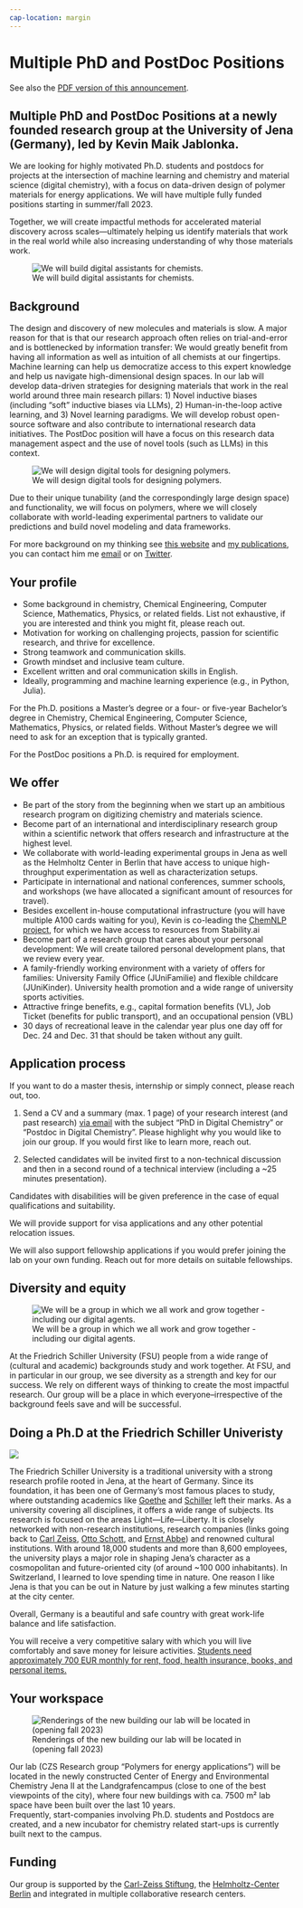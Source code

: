 ```yaml
---
cap-location: margin
---
```

#  Multiple PhD and PostDoc Positions



See also the [PDF version of this announcement](./job-opening.pdf).

::: {.callout-note icon=false}

## Multiple PhD and PostDoc Positions at a newly founded research group at the University of Jena (Germany), led by Kevin Maik Jablonka.

We are looking for highly motivated Ph.D. students and postdocs for projects at the intersection of machine learning and chemistry and material science (digital chemistry), with a focus on data-driven design of polymer materials for energy applications. We will have multiple fully funded positions starting in summer/fall 2023.

Together, we will create impactful methods for accelerated material discovery across scales—ultimately helping us identify materials that work in the real world while also increasing understanding of why those materials work. 
:::

![We will build digital assistants for chemists.](./img/ai4chem.png)

## Background

The design and discovery of new molecules and materials is slow. A major reason for that is that our research approach often relies on trial-and-error and is bottlenecked by information transfer: We would greatly benefit from having all information as well as intuition of all chemists at our fingertips. Machine learning can help us democratize access to this expert knowledge and help us navigate high-dimensional design spaces.
In our lab will develop data-driven strategies for designing materials that work in the real world around three main research pillars: 1) Novel inductive biases (including “soft” inductive biases via LLMs), 2) Human-in-the-loop active learning, and 3) Novel learning paradigms. We will develop robust open-source software and also contribute to international research data initiatives. The PostDoc position will have a focus on this research data management aspect and the use of novel tools (such as LLMs) in this context.

![We will design digital tools for designing polymers.](./img/polymer_design.png)

Due to their unique tunability (and the correspondingly large design space) and functionality, we will focus on polymers, where we will closely collaborate with world-leading experimental partners to validate our predictions and build novel modeling and data frameworks.

For more background on my thinking see [this website](https://kjablonka.com/) and [my publications](https://scholar.google.com/citations?user=R2ntI8IAAAAJ&hl=en), you can contact him me [email](https://mailhide.io/e/o4LeOUlq) or on [Twitter](https://twitter.com/kmjablonka).

## Your profile 

- Some background in chemistry, Chemical Engineering, Computer Science, Mathematics, Physics, or related fields. [List not exhaustive, if you are interested and think you might fit, please reach out.]{.aside} 
- Motivation for working on challenging projects, passion for scientific research, and thrive for excellence.
- Strong teamwork and communication skills.
- Growth mindset and inclusive team culture.
- Excellent written and oral communication skills in English.
- Ideally, programming and machine learning experience (e.g., in Python, Julia).

For the Ph.D. positions a Master's degree or a four- or five-year Bachelor's degree in Chemistry, Chemical Engineering, Computer Science, Mathematics, Physics, or related fields. [Without Master's degree we will need to ask for an exception that is typically granted.]{.aside} 

For the PostDoc positions a Ph.D. is required for employment.

## We offer

- Be part of the story from the beginning when we start up an ambitious research program on digitizing chemistry and materials science.
- Become part of an international and interdisciplinary research group within a scientific network that offers research and infrastructure at the highest level. 
- We collaborate with world-leading experimental groups in Jena as well as the Helmholtz Center in Berlin that have access to unique high-throughput experimentation as well as characterization setups.
- Participate in international and national conferences, summer schools, and workshops (we have allocated a significant amount of resources for travel).
- Besides excellent in-house computational infrastructure (you will have multiple A100 cards waiting for you), Kevin is co-leading the [ChemNLP project](https://github.com/OpenBioML/chemnlp), for which we have access to resources from Stability.ai
- Become part of a research group that cares about your personal development: We will create tailored personal development plans, that we review every year. 
- A family-friendly working environment with a variety of offers for families: University Family Office (JUniFamilie) and flexible childcare (JUniKinder).
University health promotion and a wide range of university sports activities.
- Attractive fringe benefits, e.g., capital formation benefits (VL), Job Ticket (benefits for public transport), and an occupational pension (VBL)
- 30 days of recreational leave in the calendar year plus one day off for Dec. 24 and Dec. 31 that should be taken without any guilt.


## Application process


[If you want to do a master thesis, internship or simply connect, please reach out, too.]{.aside}

1. Send a CV and a summary (max. 1 page) of your research interest (and past research) [via email](https://mailhide.io/e/32oy6NK5) with the subject "PhD in Digital Chemistry” or “Postdoc in Digital Chemistry”. Please highlight why you would like to join our group. If you would first like to learn more, reach out.

2. Selected candidates will be invited first to a non-technical discussion and then in a second round of a technical interview (including a ~25 minutes presentation).
 
Candidates with disabilities will be given preference in the case of equal qualifications and suitability.

We will provide support for visa applications and any other potential relocation issues.

We will also support fellowship applications if you would prefer joining the lab on your own funding. 
Reach out for more details on suitable fellowships.


## Diversity and equity


![We will be a group in which we all work and grow together - including our digital agents.](./img/human_machine.png)

At the Friedrich Schiller University (FSU) people from a wide range of (cultural and academic) backgrounds study and work together. At FSU, and in particular in our group, we see diversity as a strength and key for our success. We rely on different ways of thinking to create the most impactful research.  Our group will be a place in which everyone--irrespective of the background feels save and will be successful.





## Doing a Ph.D at the Friedrich Schiller Univeristy 

![](https://www.thueringer-staedte.de/fileadmin/_processed_/7/a/csm_panorama_skyline_saalestrand_dfad3a4107.jpg)

The Friedrich Schiller University is a traditional university with a strong research profile rooted in Jena, at the heart of Germany. 
Since its foundation, it has been one of Germany's most famous places to study, where outstanding academics like [Goethe](https://en.wikipedia.org/wiki/Johann_Wolfgang_von_Goethe) and [Schiller](https://en.wikipedia.org/wiki/Friedrich_Schiller) left their marks. As a university covering all disciplines, it offers a wide range of subjects. Its research is focused on the areas Light—Life—Liberty. It is closely networked with non-research institutions, research companies (links going back to [Carl Zeiss](https://en.wikipedia.org/wiki/Carl_Zeiss), [Otto Schott](https://en.wikipedia.org/wiki/Otto_Schott), and [Ernst Abbe](https://en.wikipedia.org/wiki/Ernst_Abbe)) and renowned cultural institutions. With around 18,000 students and more than 8,600 employees, the university plays a major role in shaping Jena’s character as a cosmopolitan and future-oriented city (of around ~100 000 inhabitants). [In Switzerland, I learned to love spending time in nature. One reason I like Jena is that you can be out in Nature by just walking a few minutes starting at the city center.]{.aside} 

Overall, Germany is a beautiful and safe country with great work-life balance and life satisfaction. 

You will receive a very competitive salary with which you will live comfortably and save money for leisure activities.
[Students need approximately 700 EUR monthly for rent, food, health insurance, books, and personal items.](https://www.uni-jena.de/en/funding)


## Your workspace

![Renderings of the new building our lab will be located in (opening fall 2023)](./img/ceecii.png)

Our lab (CZS Research group "Polymers for energy applications”) will be located in the newly constructed Center of Energy and Environmental Chemistry Jena II at the Landgrafencampus (close to one of the best viewpoints of the city), where four new buildings with ca. 7500 m² lab space have been built over the last 10 years.  
Frequently, start-companies involving Ph.D. students and Postdocs are created, and a new incubator for chemistry related start-ups is currently built next to the campus.


## Funding 
Our group is supported by the [Carl-Zeiss Stiftung](https://www.carl-zeiss-stiftung.de/), the [Helmholtz-Center Berlin](https://www.helmholtz-berlin.de/) and integrated in multiple collaborative research centers.
